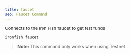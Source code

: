```yaml
---
title: faucet
seo: Faucet Command
---
```


Connects to the Iron Fish faucet to get test funds

```sh
ironfish faucet
```

> **Note:** This command only works when using Testnet
